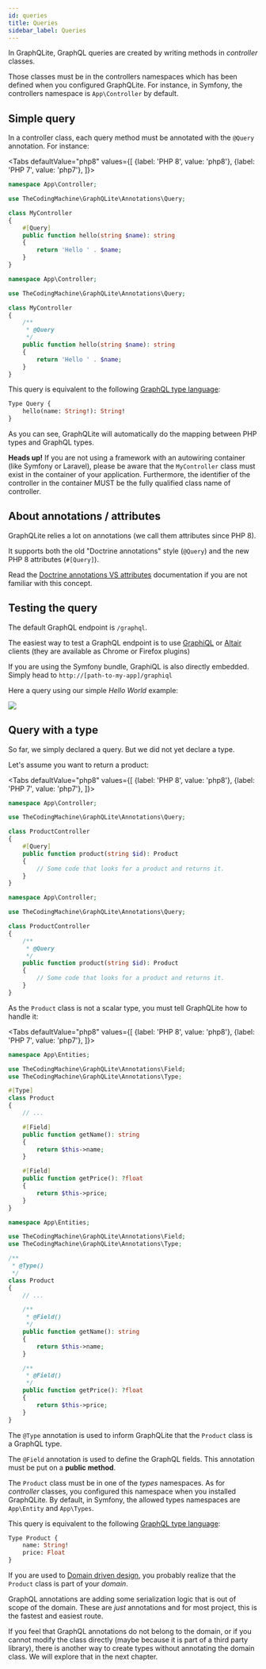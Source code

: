 ```yaml
---
id: queries
title: Queries
sidebar_label: Queries
---
```


In GraphQLite, GraphQL queries are created by writing methods in *controller* classes.

Those classes must be in the controllers namespaces which has been defined when you configured GraphQLite.
For instance, in Symfony, the controllers namespace is `App\Controller` by default.

## Simple query

In a controller class, each query method must be annotated with the `@Query` annotation. For instance:

<Tabs
  defaultValue="php8"
  values={[
    {label: 'PHP 8', value: 'php8'},
    {label: 'PHP 7', value: 'php7'},
  ]}>
  <TabItem value="php8">


```php
namespace App\Controller;

use TheCodingMachine\GraphQLite\Annotations\Query;

class MyController
{
    #[Query]
    public function hello(string $name): string
    {
        return 'Hello ' . $name;
    }
}
```


  </TabItem>
  <TabItem value="php7">


```php
namespace App\Controller;

use TheCodingMachine\GraphQLite\Annotations\Query;

class MyController
{
    /**
     * @Query
     */
    public function hello(string $name): string
    {
        return 'Hello ' . $name;
    }
}
```


  </TabItem>
</Tabs>

This query is equivalent to the following [GraphQL type language](https://graphql.org/learn/schema/#type-language):

```graphql
Type Query {
    hello(name: String!): String!
}
```

As you can see, GraphQLite will automatically do the mapping between PHP types and GraphQL types.

<div class="alert alert--warning"><strong>Heads up!</strong> If you are not using a framework with an autowiring container (like Symfony or Laravel), please be aware that the <code>MyController</code> class must exist in the container of your application. Furthermore, the identifier of the controller in the container MUST be the fully qualified class name of controller.</div>

## About annotations / attributes

GraphQLite relies a lot on annotations (we call them attributes since PHP 8).

It supports both the old "Doctrine annotations" style (`@Query`) and the new PHP 8 attributes (`#[Query]`).

Read the [Doctrine annotations VS attributes](doctrine-annotations-attributes.md) documentation if you are not familiar with this concept.

## Testing the query

The default GraphQL endpoint is `/graphql`.

The easiest way to test a GraphQL endpoint is to use [GraphiQL](https://github.com/graphql/graphiql) or
[Altair](https://altair.sirmuel.design/) clients (they are available as Chrome or Firefox plugins)

<div class="alert alert--info">
    If you are using the Symfony bundle, GraphiQL is also directly embedded.<br />
    Simply head to <code>http://[path-to-my-app]/graphiql</code>
</div>

Here a query using our simple *Hello World* example:

![](/img/query1.png)

## Query with a type

So far, we simply declared a query. But we did not yet declare a type.

Let's assume you want to return a product:

<Tabs
  defaultValue="php8"
  values={[
    {label: 'PHP 8', value: 'php8'},
    {label: 'PHP 7', value: 'php7'},
  ]}>
  <TabItem value="php8">

```php
namespace App\Controller;

use TheCodingMachine\GraphQLite\Annotations\Query;

class ProductController
{
    #[Query]
    public function product(string $id): Product
    {
        // Some code that looks for a product and returns it.
    }
}
```

  </TabItem>
  <TabItem value="php7">

```php
namespace App\Controller;

use TheCodingMachine\GraphQLite\Annotations\Query;

class ProductController
{
    /**
     * @Query
     */
    public function product(string $id): Product
    {
        // Some code that looks for a product and returns it.
    }
}
```

  </TabItem>
</Tabs>



As the `Product` class is not a scalar type, you must tell GraphQLite how to handle it:

<Tabs
  defaultValue="php8"
  values={[
    {label: 'PHP 8', value: 'php8'},
    {label: 'PHP 7', value: 'php7'},
  ]}>
  <TabItem value="php8">

```php
namespace App\Entities;

use TheCodingMachine\GraphQLite\Annotations\Field;
use TheCodingMachine\GraphQLite\Annotations\Type;

#[Type]
class Product
{
    // ...

    #[Field]
    public function getName(): string
    {
        return $this->name;
    }

    #[Field]
    public function getPrice(): ?float
    {
        return $this->price;
    }
}
```

  </TabItem>
  <TabItem value="php7">

```php
namespace App\Entities;

use TheCodingMachine\GraphQLite\Annotations\Field;
use TheCodingMachine\GraphQLite\Annotations\Type;

/**
 * @Type()
 */
class Product
{
    // ...

    /**
     * @Field()
     */
    public function getName(): string
    {
        return $this->name;
    }

    /**
     * @Field()
     */
    public function getPrice(): ?float
    {
        return $this->price;
    }
}
```

  </TabItem>
</Tabs>

The `@Type` annotation is used to inform GraphQLite that the `Product` class is a GraphQL type.

The `@Field` annotation is used to define the GraphQL fields. This annotation must be put on a **public method**.

The `Product` class must be in one of the *types* namespaces. As for *controller* classes, you configured this namespace when you installed
GraphQLite. By default, in Symfony, the allowed types namespaces are `App\Entity` and `App\Types`.

This query is equivalent to the following [GraphQL type language](https://graphql.org/learn/schema/#type-language):

```graphql
Type Product {
    name: String!
    price: Float
}
```

<div class="alert alert--info">
    <p>If you are used to  <a href="https://en.wikipedia.org/wiki/Domain-driven_design">Domain driven design</a>, you probably
    realize that the <code>Product</code> class is part of your <i>domain</i>.</p>
    <p>GraphQL annotations are adding some serialization logic that is out of scope of the domain.
    These are <i>just</i> annotations and for most project, this is the fastest and easiest route.</p>
    <p>If you feel that GraphQL annotations do not belong to the domain, or if you cannot modify the class
    directly (maybe because it is part of a third party library), there is another way to create types without annotating
    the domain class. We will explore that in the next chapter.</p>
</div>
